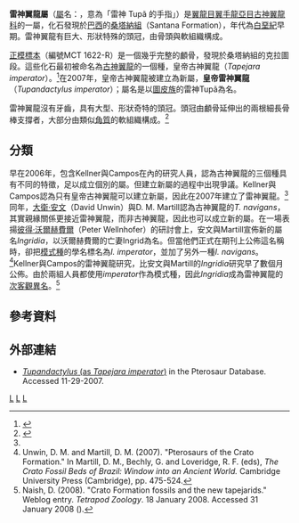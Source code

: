 {{Automatic taxobox
| taxon = Tupandactylus
| image = TapimpDB.jpg
| image_caption =皇帝雷神翼龍的復原圖
| authority = Kellner & Campos, 2007
| type_species = '''皇帝雷神翼龍<br />''Tupandactylus imperator''''' 
| type_species_authority = (Campos & Kellner, 1997)
| subdivision_ranks = [[種|種]]
| subdivision =
*'''皇帝雷神翼龍 ''T. imperator'''''<br /><small>(Campos & Kellner, 1997)</small>
*'''帆冠雷神翼龍 ''T. navigans'''''<br /><small>(Frey, Martill & Buchy, 2003)</small>
| synonyms =
* ''Ingridia'' <small>Unwin & Martill, 2007</small>
}}

'''雷神翼龍屬'''（[[屬|屬]]名：{{lang|la|''Tupandactylus''}}，意為「雷神 Tupã 的手指」）是[[翼龍目|翼龍目]][[翼手龍亞目|翼手龍亞目]][[古神翼龍科|古神翼龍科]]的一屬，化石發現於[[巴西|巴西]]的[[桑塔納組|桑塔納組]]（Santana Formation），年代為[[白堊紀|白堊紀]]早期。雷神翼龍有巨大、形狀特殊的頭冠，由骨頭與軟組織構成。

[[正模標本|正模標本]]（編號MCT 1622-R）是一個幾乎完整的顱骨，發現於桑塔納組的克拉圖段。這些化石最初被命名為[[古神翼龍|古神翼龍]]的一個種，皇帝古神翼龍（''Tapejara imperator''）。<ref name=CK97>{{cite journal |last=Campos |first=D.A. |coauthors=and Kellner, A.W.A. |year=1997 |title=Short note on the first occurrence of Tapejaridae in the Crato Member (Aptian), Santana Formation, Araripe Basin, Northeast Brazil |journal=Anais da Academia Brasileira Ciências |volume=69 |issue=1 |pages=83–87 }}</ref>在2007年，皇帝古神翼龍被建立為新屬，'''皇帝雷神翼龍'''（''Tupandactylus imperator''）；屬名是以[[圖皮族|圖皮族]]的雷神Tupã為名。

雷神翼龍沒有牙齒，具有大型、形狀奇特的頭冠。頭冠由顱骨延伸出的兩根細長骨棒支撐者，大部分由類似[[角質|角質]]的軟組織構成。<ref name=KC07>{{cite journal |last=Kellner |first=A.W.A. |coauthors=and Campos, D.A. |year=2007 |title=Short note on the ingroup relationships of the Tapejaridae (Pterosauria, Pterodactyloidea |journal=Boletim do Museu Nacional |volume=75 |pages=1–14 }}</ref>

== 分類 ==
早在2006年，包含Kellner與Campos在內的研究人員，認為古神翼龍的三個種具有不同的特徵，足以成立個別的屬。但建立新屬的過程中出現爭議。Kellner與Campos認為只有皇帝古神翼龍可以建立新屬，因此在2007年建立了雷神翼龍。<ref name=KC07/>同年，[[大衛·安文|大衛·安文]]（David Unwin）與D. M. Martill認為古神翼龍的''T. navigans''，其實親緣關係更接近雷神翼龍，而非古神翼龍，因此也可以成立新的屬。在一場表揚[[彼得·沃爾赫費爾|彼得·沃爾赫費爾]]（Peter Wellnhofer）的研討會上，安文與Martill宣佈新的屬名''Ingridia''，以沃爾赫費爾的亡妻Ingrid為名。但當他們正式在期刊上公佈這名稱時，卻把[[模式種|模式種]]的學名標名為''I. imperator''，並加了另外一種''I. navigans''。<ref name="unwin&martill2007">Unwin, D. M. and Martill, D. M. (2007). "Pterosaurs of the Crato Formation." In Martill, D. M., Bechly, G. and Loveridge, R. F. (eds), ''The Crato Fossil Beds of Brazil: Window into an Ancient World.'' Cambridge University Press (Cambridge), pp. 475-524.</ref>Kellner與Campos的雷神翼龍研究，比安文與Martill的''Ingridia''研究早了數個月公佈。由於兩組人員都使用''imperator''作為模式種，因此''Ingridia''成為雷神翼龍的[[次客觀異名|次客觀異名]]。<ref name="naishtetzooingridia2008">Naish, D. (2008). "Crato Formation fossils and the new tapejarids." Weblog entry. ''Tetrapod Zoology''. 18 January 2008. Accessed 31 January 2008 ({{cite web |url=http://scienceblogs.com/tetrapodzoology/2008/01/crato_formation_tapejarids.php |title=存档副本 |accessdate=2008-11-15 |deadurl=yes |archiveurl=https://web.archive.org/web/20080706033647/http://scienceblogs.com/tetrapodzoology/2008/01/crato_formation_tapejarids.php |archivedate=2008-07-06 }}).</ref>

== 參考資料 ==
{{reflist}}

== 外部連結 ==
*[https://web.archive.org/web/20080517112828/http://www.pterosaur.co.uk/species/LCP/Tapejar/T-imperator.htm ''Tupandactylus'' (as ''Tapejara imperator'')] in the Pterosaur Database. Accessed 11-29-2007.
{{翼龍目|Az.}}
{{Taxonbar}}

[[Category:2007年描述的分类群|L]]
[[Category:白堊紀翼龍類|L]]
[[Category:神龍翼龍超科|L]]